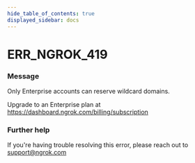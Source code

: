 ```yaml
---
hide_table_of_contents: true
displayed_sidebar: docs
---
```



# ERR_NGROK_419

### Message
Only Enterprise accounts can reserve wildcard domains.

Upgrade to an Enterprise plan at https://dashboard.ngrok.com/billing/subscription

<ErrorDetails error='err_ngrok_419' />


### Further help
If you're having trouble resolving this error, please reach out to [support@ngrok.com](mailto:support@ngrok.com?subject=Help%20with%20ERR_NGROK_419)


